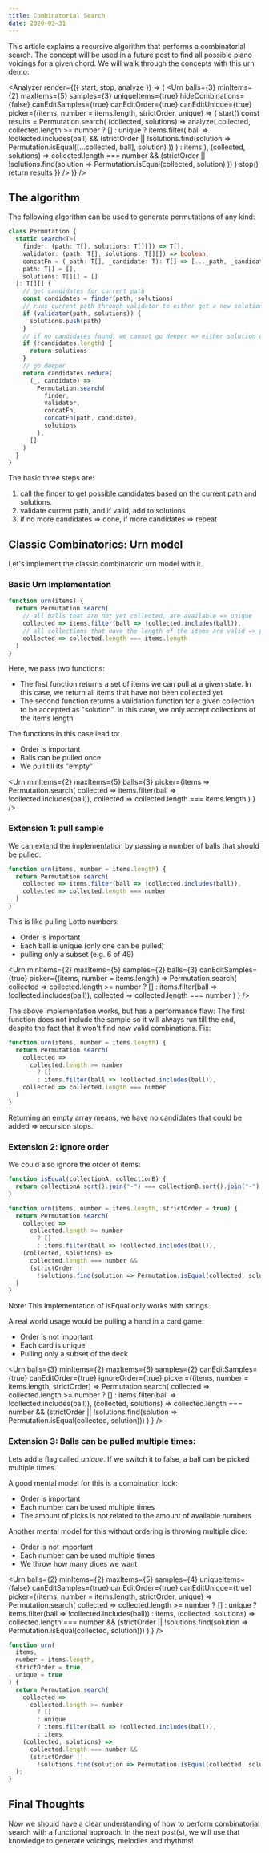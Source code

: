 ```yaml
---
title: Combinatorial Search
date: 2020-03-31
---
```



This article explains a recursive algorithm that performs a combinatorial search.
The concept will be used in a future post to find all possible piano voicings for a given chord.
We will walk through the concepts with this urn demo:

<Analyzer
  render={({ start, stop, analyze }) => (
    <Urn
      balls={3}
      minItems={2}
      maxItems={5}
      samples={3}
      uniqueItems={true}
      hideCombinations={false}
      canEditSamples={true}
      canEditOrder={true}
      canEditUnique={true}
      picker={(items, number = items.length, strictOrder, unique) => {
        start()
        const results = Permutation.search(
          (collected, solutions) =>
            analyze(
              collected,
              collected.length >= number
                ? []
                : unique
                ? items.filter(
                    ball =>
                      !collected.includes(ball) &&
                      (strictOrder ||
                        !solutions.find(solution =>
                          Permutation.isEqual([...collected, ball], solution)
                        ))
                  )
                : items
            ),
          (collected, solutions) =>
            collected.length === number &&
            (strictOrder ||
              !solutions.find(solution =>
                Permutation.isEqual(collected, solution)
              ))
        )
        stop()
        return results
      }}
    />
  )}
/>

## The algorithm

The following algorithm can be used to generate permutations of any kind:

```ts
class Permutation {
  static search<T>(
    finder: (path: T[], solutions: T[][]) => T[],
    validator: (path: T[], solutions: T[][]) => boolean,
    concatFn = (_path: T[], _candidate: T): T[] => [..._path, _candidate],
    path: T[] = [],
    solutions: T[][] = []
  ): T[][] {
    // get candidates for current path
    const candidates = finder(path, solutions)
    // runs current path through validator to either get a new solution or nothing
    if (validator(path, solutions)) {
      solutions.push(path)
    }
    // if no candidates found, we cannot go deeper => either solution or dead end
    if (!candidates.length) {
      return solutions
    }
    // go deeper
    return candidates.reduce(
      (_, candidate) =>
        Permutation.search(
          finder,
          validator,
          concatFn,
          concatFn(path, candidate),
          solutions
        ),
      []
    )
  }
}
```

The basic three steps are:

1. call the finder to get possible candidates based on the current path and solutions.
2. validate current path, and if valid, add to solutions
3. if no more candidates => done, if more candidates => repeat

## Classic Combinatorics: Urn model

Let's implement the classic combinatoric urn model with it.

### Basic Urn Implementation

```js
function urn(items) {
  return Permutation.search(
    // all balls that are not yet collected, are available => unique
    collected => items.filter(ball => !collected.includes(ball)),
    // all collections that have the length of the items are valid => pull till empty
    collected => collected.length === items.length
  )
}
```

Here, we pass two functions:

- The first function returns a set of items we can pull at a given state. In this case, we return all items that have not been collected yet
- The second function returns a validation function for a given collection to be accepted as "solution". In this case, we only accept collections of the items length

The functions in this case lead to:

- Order is important
- Balls can be pulled once
- We pull till its "empty"

<Urn
  minItems={2}
  maxItems={5}
  balls={3}
  picker={items =>
    Permutation.search(
      collected => items.filter(ball => !collected.includes(ball)),
      collected => collected.length === items.length
    )
  }
/>

### Extension 1: pull sample

We can extend the implementation by passing a number of balls that should be pulled:

```js
function urn(items, number = items.length) {
  return Permutation.search(
    collected => items.filter(ball => !collected.includes(ball)),
    collected => collected.length === number
  )
}
```

This is like pulling Lotto numbers:

- Order is important
- Each ball is unique (only one can be pulled)
- pulling only a subset (e.g. 6 of 49)

<Urn
  minItems={2}
  maxItems={5}
  samples={2}
  balls={3}
  canEditSamples={true}
  picker={(items, number = items.length) =>
    Permutation.search(
      collected =>
        collected.length >= number
          ? []
          : items.filter(ball => !collected.includes(ball)),
      collected => collected.length === number
    )
  }
/>

The above implementation works, but has a performance flaw: The first function does not include the sample so it will always run till the end, despite the fact that it won't find new valid combinations. Fix:

```js
function urn(items, number = items.length) {
  return Permutation.search(
    collected =>
      collected.length >= number
        ? []
        : items.filter(ball => !collected.includes(ball)),
    collected => collected.length === number
  )
}
```

Returning an empty array means, we have no candidates that could be added => recursion stops.

### Extension 2: ignore order

We could also ignore the order of items:

```js
function isEqual(collectionA, collectionB) {
  return collectionA.sort().join("-") === collectionB.sort().join("-")
}

function urn(items, number = items.length, strictOrder = true) {
  return Permutation.search(
    collected =>
      collected.length >= number
        ? []
        : items.filter(ball => !collected.includes(ball)),
    (collected, solutions) =>
      collected.length === number &&
      (strictOrder ||
        !solutions.find(solution => Permutation.isEqual(collected, solution)))
  )
}
```

Note: This implementation of isEqual only works with strings.

A real world usage would be pulling a hand in a card game:

- Order is not important
- Each card is unique
- Pulling only a subset of the deck

<Urn
  balls={3}
  minItems={2}
  maxItems={6}
  samples={2}
  canEditSamples={true}
  canEditOrder={true}
  ignoreOrder={true}
  picker={(items, number = items.length, strictOrder) =>
    Permutation.search(
      collected =>
        collected.length >= number
          ? []
          : items.filter(ball => !collected.includes(ball)),
      (collected, solutions) =>
        collected.length === number &&
        (strictOrder ||
          !solutions.find(solution => Permutation.isEqual(collected, solution)))
    )
  }
/>

### Extension 3: Balls can be pulled multiple times:

Lets add a flag called _unique_. If we switch it to false, a ball can be picked multiple times.

A good mental model for this is a combination lock:

- Order is important
- Each number can be used multiple times
- The amount of picks is not related to the amount of available numbers

Another mental model for this without ordering is throwing multiple dice:

- Order is not important
- Each number can be used multiple times
- We throw how many dices we want

<Urn
  balls={2}
  minItems={2}
  maxItems={5}
  samples={4}
  uniqueItems={false}
  canEditSamples={true}
  canEditOrder={true}
  canEditUnique={true}
  picker={(items, number = items.length, strictOrder, unique) =>
    Permutation.search(
      collected =>
        collected.length >= number
          ? []
          : unique
          ? items.filter(ball => !collected.includes(ball))
          : items,
      (collected, solutions) =>
        collected.length === number &&
        (strictOrder ||
          !solutions.find(solution => Permutation.isEqual(collected, solution)))
    )
  }
/>

```js
function urn(
  items,
  number = items.length,
  strictOrder = true,
  unique = true
) {
  return Permutation.search(
    collected =>
      collected.length >= number
        ? []
        : unique
        ? items.filter(ball => !collected.includes(ball)),
        : items
    (collected, solutions) =>
      collected.length === number &&
      (strictOrder ||
        !solutions.find(solution => Permutation.isEqual(collected, solution)))
  );
}
```

## Final Thoughts

Now we should have a clear understanding of how to perform combinatorial search with a functional approach.
In the next post(s), we will use that knowledge to generate voicings, melodies and rhythms!
